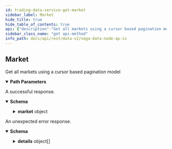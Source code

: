 ```yaml
---
id: trading-data-service-get-market
sidebar_label: Market
hide_title: true
hide_table_of_contents: true
api: {"description":"Get all markets using a cursor based pagination model","operationId":"TradingDataService_GetMarket","responses":{"200":{"description":"A successful response.","content":{"application/json":{"schema":{"type":"object","properties":{"market":{"type":"object","properties":{"id":{"type":"string","title":"Unique identifier"},"tradableInstrument":{"title":"Tradable instrument configuration","type":"object","properties":{"instrument":{"title":"Instrument details","type":"object","properties":{"id":{"type":"string","title":"Instrument identifier"},"code":{"type":"string","title":"Code for the instrument"},"name":{"type":"string","title":"Name of the instrument"},"metadata":{"title":"A collection of instrument meta-data","type":"object","properties":{"tags":{"type":"array","items":{"type":"string"},"title":"A list of 0 or more tags"}}},"future":{"title":"Future","type":"object","properties":{"settlementAsset":{"type":"string","title":"The asset for the future"},"quoteName":{"type":"string","title":"Quote name of the instrument"},"oracleSpecForSettlementPrice":{"title":"The oracle spec describing the settlement price oracle filter","type":"object","properties":{"id":{"type":"string","description":"id is a hash generated from the OracleSpec data."},"createdAt":{"type":"string","format":"int64","title":"Creation Date time"},"updatedAt":{"type":"string","format":"int64","title":"Last Updated timestamp"},"pubKeys":{"type":"array","items":{"type":"string"},"description":"pubKeys is the list of authorized public keys that signed the data for this\noracle. All the public keys in the oracle data should be contained in these\npublic keys."},"filters":{"type":"array","items":{"type":"object","properties":{"key":{"description":"key is the oracle data property key targeted by the filter.","type":"object","properties":{"name":{"type":"string","description":"name is the name of the property."},"type":{"description":"type is the type of the property.","type":"string","enum":["TYPE_UNSPECIFIED","TYPE_EMPTY","TYPE_INTEGER","TYPE_STRING","TYPE_BOOLEAN","TYPE_DECIMAL","TYPE_TIMESTAMP"],"default":"TYPE_UNSPECIFIED"}}},"conditions":{"type":"array","items":{"type":"object","properties":{"operator":{"description":"comparator is the type of comparison to make on the value.","type":"string","enum":["OPERATOR_UNSPECIFIED","OPERATOR_EQUALS","OPERATOR_GREATER_THAN","OPERATOR_GREATER_THAN_OR_EQUAL","OPERATOR_LESS_THAN","OPERATOR_LESS_THAN_OR_EQUAL"],"default":"OPERATOR_UNSPECIFIED"},"value":{"type":"string","description":"value is used by the comparator."}},"title":"Condition describes the condition that must be validated by the"},"description":"conditions are the conditions that should be matched by the data to be\nconsidered of interest."}},"description":"Filter describes the conditions under which an oracle data is considered of\ninterest or not."},"description":"filters describes which oracle data are considered of interest or not for\nthe product (or the risk model)."},"status":{"title":"status describes the status of the oracle spec","type":"string","enum":["STATUS_UNSPECIFIED","STATUS_ACTIVE","STATUS_DEACTIVATED"],"default":"STATUS_UNSPECIFIED","description":"- STATUS_UNSPECIFIED: The default value.\n - STATUS_ACTIVE: STATUS_ACTIVE describes an active oracle spec.\n - STATUS_DEACTIVATED: STATUS_DEACTIVATED describes an oracle spec that is not listening to data\nanymore."}},"description":"An oracle spec describe the oracle data that a product (or a risk model)\nwants to get from the oracle engine.\nThis message contains additional information used by the API."},"oracleSpecForTradingTermination":{"title":"the oracle spec describing the trading termination oracle filter","type":"object","properties":{"id":{"type":"string","description":"id is a hash generated from the OracleSpec data."},"createdAt":{"type":"string","format":"int64","title":"Creation Date time"},"updatedAt":{"type":"string","format":"int64","title":"Last Updated timestamp"},"pubKeys":{"type":"array","items":{"type":"string"},"description":"pubKeys is the list of authorized public keys that signed the data for this\noracle. All the public keys in the oracle data should be contained in these\npublic keys."},"filters":{"type":"array","items":{"type":"object","properties":{"key":{"description":"key is the oracle data property key targeted by the filter.","type":"object","properties":{"name":{"type":"string","description":"name is the name of the property."},"type":{"description":"type is the type of the property.","type":"string","enum":["TYPE_UNSPECIFIED","TYPE_EMPTY","TYPE_INTEGER","TYPE_STRING","TYPE_BOOLEAN","TYPE_DECIMAL","TYPE_TIMESTAMP"],"default":"TYPE_UNSPECIFIED"}}},"conditions":{"type":"array","items":{"type":"object","properties":{"operator":{"description":"comparator is the type of comparison to make on the value.","type":"string","enum":["OPERATOR_UNSPECIFIED","OPERATOR_EQUALS","OPERATOR_GREATER_THAN","OPERATOR_GREATER_THAN_OR_EQUAL","OPERATOR_LESS_THAN","OPERATOR_LESS_THAN_OR_EQUAL"],"default":"OPERATOR_UNSPECIFIED"},"value":{"type":"string","description":"value is used by the comparator."}},"title":"Condition describes the condition that must be validated by the"},"description":"conditions are the conditions that should be matched by the data to be\nconsidered of interest."}},"description":"Filter describes the conditions under which an oracle data is considered of\ninterest or not."},"description":"filters describes which oracle data are considered of interest or not for\nthe product (or the risk model)."},"status":{"title":"status describes the status of the oracle spec","type":"string","enum":["STATUS_UNSPECIFIED","STATUS_ACTIVE","STATUS_DEACTIVATED"],"default":"STATUS_UNSPECIFIED","description":"- STATUS_UNSPECIFIED: The default value.\n - STATUS_ACTIVE: STATUS_ACTIVE describes an active oracle spec.\n - STATUS_DEACTIVATED: STATUS_DEACTIVATED describes an oracle spec that is not listening to data\nanymore."}},"description":"An oracle spec describe the oracle data that a product (or a risk model)\nwants to get from the oracle engine.\nThis message contains additional information used by the API."},"oracleSpecBinding":{"title":"The binding between the oracle spec and the oracle data","type":"object","properties":{"settlementPriceProperty":{"type":"string","description":"settlement_price_property holds the name of the property in the oracle data\nthat should be used as settlement price.\nIf it is set to \"prices.BTC.value\", then the Future will use the value of\nthis property as settlement price."},"tradingTerminationProperty":{"type":"string","title":"the name of the property in the oracle data that signals termination of trading"}}},"settlementDataDecimals":{"type":"integer","format":"int64","title":"The number of decimal places implied by the settlement data (such as price) emitted by the settlement oracle"}}}}},"marginCalculator":{"title":"Margin calculator for the instrument","type":"object","properties":{"scalingFactors":{"title":"Scaling factors for margin calculation","type":"object","properties":{"searchLevel":{"type":"number","format":"double","title":"Search level"},"initialMargin":{"type":"number","format":"double","title":"Initial margin level"},"collateralRelease":{"type":"number","format":"double","title":"Collateral release level"}}}}},"logNormalRiskModel":{"title":"Log normal","type":"object","properties":{"riskAversionParameter":{"type":"number","format":"double","title":"Risk Aversion Parameter"},"tau":{"type":"number","format":"double","title":"Tau"},"params":{"title":"Risk model parameters for log normal","type":"object","properties":{"mu":{"type":"number","format":"double","title":"Mu param"},"r":{"type":"number","format":"double","title":"R param"},"sigma":{"type":"number","format":"double","title":"Sigma param"}}}}},"simpleRiskModel":{"title":"Simple","type":"object","properties":{"params":{"title":"Risk model params for simple modelling","type":"object","properties":{"factorLong":{"type":"number","format":"double","title":"Pre-defined risk factor value for long"},"factorShort":{"type":"number","format":"double","title":"Pre-defined risk factor value for short"},"maxMoveUp":{"type":"number","format":"double","title":"Pre-defined maximum price move up that the model considers as valid"},"minMoveDown":{"type":"number","format":"double","title":"Pre-defined minimum price move down that the model considers as valid"},"probabilityOfTrading":{"type":"number","format":"double","title":"Pre-defined constant probability of trading"}}}}}}},"decimalPlaces":{"type":"string","format":"uint64","title":"Number of decimal places that a price must be shifted by in order to get a\ncorrect price denominated in the currency of the market, for example:\n`realPrice = price / 10^decimalPlaces`"},"fees":{"title":"Fees configuration","type":"object","properties":{"factors":{"title":"Fee factors","type":"object","properties":{"makerFee":{"type":"string","title":"Maker fee"},"infrastructureFee":{"type":"string","title":"Infrastructure fee"},"liquidityFee":{"type":"string","title":"Liquidity fee"}}}}},"openingAuction":{"title":"Auction duration specifies how long the opening auction will run (minimum\nduration and optionally a minimum traded volume)","type":"object","properties":{"duration":{"type":"string","format":"int64","title":"Duration of the auction in seconds"},"volume":{"type":"string","format":"uint64","title":"Target uncrossing trading volume"}}},"priceMonitoringSettings":{"title":"PriceMonitoringSettings for the market","type":"object","properties":{"parameters":{"title":"Specifies price monitoring parameters to be used for price monitoring purposes","type":"object","properties":{"triggers":{"type":"array","items":{"type":"object","properties":{"horizon":{"type":"string","format":"int64","title":"Price monitoring projection horizon τ in seconds"},"probability":{"type":"string","title":"Price monitoring probability level p"},"auctionExtension":{"type":"string","format":"int64","title":"Price monitoring auction extension duration in seconds should the price\nbreach it's theoretical level over the specified horizon at the specified\nprobability level"}},"title":"PriceMonitoringTrigger holds together price projection horizon τ, probability level p, and auction extension duration"}}}}}},"liquidityMonitoringParameters":{"title":"LiquidityMonitoringParameters for the market","type":"object","properties":{"targetStakeParameters":{"title":"Specifies parameters related to target stake calculation","type":"object","properties":{"timeWindow":{"type":"string","format":"int64","title":"Specifies length of time window expressed in seconds for target stake calculation"},"scalingFactor":{"type":"number","format":"double","title":"Specifies scaling factors used in target stake calculation"}}},"triggeringRatio":{"type":"number","format":"double","title":"Specifies the triggering ratio for entering liquidity auction"},"auctionExtension":{"type":"string","format":"int64","title":"Specifies by how many seconds an auction should be extended if leaving the auction were to trigger a liquidity auction"}}},"tradingMode":{"title":"Current mode of execution of the market","type":"string","enum":["TRADING_MODE_UNSPECIFIED","TRADING_MODE_CONTINUOUS","TRADING_MODE_BATCH_AUCTION","TRADING_MODE_OPENING_AUCTION","TRADING_MODE_MONITORING_AUCTION","TRADING_MODE_NO_TRADING"],"default":"TRADING_MODE_UNSPECIFIED","description":"- TRADING_MODE_UNSPECIFIED: Default value, this is invalid\n - TRADING_MODE_CONTINUOUS: Normal trading\n - TRADING_MODE_BATCH_AUCTION: Auction trading (FBA)\n - TRADING_MODE_OPENING_AUCTION: Opening auction\n - TRADING_MODE_MONITORING_AUCTION: Auction triggered by monitoring\n - TRADING_MODE_NO_TRADING: Not trading is allowed"},"state":{"title":"Current state of the market","type":"string","enum":["STATE_UNSPECIFIED","STATE_PROPOSED","STATE_REJECTED","STATE_PENDING","STATE_CANCELLED","STATE_ACTIVE","STATE_SUSPENDED","STATE_CLOSED","STATE_TRADING_TERMINATED","STATE_SETTLED"],"default":"STATE_UNSPECIFIED","description":"- STATE_UNSPECIFIED: Default value, invalid\n - STATE_PROPOSED: The Governance proposal valid and accepted\n - STATE_REJECTED: Outcome of governance votes is to reject the market\n - STATE_PENDING: Governance vote passes/wins\n - STATE_CANCELLED: Market triggers cancellation condition or governance\nvotes to close before market becomes Active\n - STATE_ACTIVE: Enactment date reached and usual auction exit checks pass\n - STATE_SUSPENDED: Price monitoring or liquidity monitoring trigger\n - STATE_CLOSED: Governance vote (to close)\n - STATE_TRADING_TERMINATED: Defined by the product (i.e. from a product parameter,\nspecified in market definition, giving close date/time)\n - STATE_SETTLED: Settlement triggered and completed as defined by product"},"marketTimestamps":{"title":"Timestamps for when the market stay changes","type":"object","properties":{"proposed":{"type":"string","format":"int64","title":"Time when the market is first proposed"},"pending":{"type":"string","format":"int64","title":"Time when the market has been voted in and is created into an opening auction"},"open":{"type":"string","format":"int64","title":"Time when the market has left the opening auction and is ready to accept trades"},"close":{"type":"string","format":"int64","title":"Time when the market is closed"}}},"positionDecimalPlaces":{"type":"string","format":"uint64","title":"The number of decimal places for position"}},"title":"Market definition"}}}}}},"default":{"description":"An unexpected error response.","content":{"application/json":{"schema":{"type":"object","properties":{"code":{"type":"integer","format":"int32"},"message":{"type":"string"},"details":{"type":"array","items":{"type":"object","properties":{"@type":{"type":"string"}},"additionalProperties":{}}}}}}}}},"parameters":[{"name":"marketId","in":"path","required":true,"schema":{"type":"string"}}],"tags":["TradingDataService"],"method":"get","path":"/api/v2/market/{marketId}","servers":[{"url":"http://lb.testnet.vega.xyz/datanode/rest"},{"url":"https://lb.testnet.vega.xyz/datanode/rest"}],"info":{"title":"Vega data node APIs","version":"0.56.0"},"postman":{"name":"Market","description":{"content":"Get all markets using a cursor based pagination model","type":"text/plain"},"url":{"path":["api","v2","market",":marketId"],"host":["{{baseUrl}}"],"query":[],"variable":[{"disabled":false,"description":{"content":"(Required) ","type":"text/plain"},"type":"any","value":"","key":"marketId"}]},"header":[{"key":"Accept","value":"application/json"}],"method":"GET"}}
sidebar_class_name: "get api-method"
info_path: docs/api/rest/data-v2/vega-data-node-ap-is
---
```



## Market



Get all markets using a cursor based pagination model

<details style={{"marginBottom":"1rem"}} data-collapsed={false} open={true}><summary style={{}}><strong>Path Parameters</strong></summary><div><ul><ParamsItem className={"paramsItem"} param={{"name":"marketId","in":"path","required":true,"schema":{"type":"string"}}}></ParamsItem></ul></div></details><div><ApiTabs><TabItem label={"200"} value={"200"}><div>

A successful response.

</div><div><MimeTabs groupId={"mime-type"}><TabItem label={"application/json"} value={"application/json"}><SchemaTabs groupId={"schema-tabs"}><TabItem label={"Schema"} value={"Schema"}><details style={{}} data-collapsed={false} open={true}><summary style={{"textAlign":"left"}}><strong>Schema</strong></summary><div style={{"textAlign":"left","marginLeft":"1rem"}}></div><ul style={{"marginLeft":"1rem"}}><SchemaItem collapsible={true} className={"schemaItem"}><details style={{}}><summary style={{}}><strong>market</strong><span style={{"opacity":"0.6"}}> object</span></summary><div style={{"marginLeft":"1rem"}}><SchemaItem collapsible={false} name={"id"} required={false} schemaDescription={undefined} schemaName={"Unique identifier"} qualifierMessage={undefined} defaultValue={undefined}></SchemaItem><SchemaItem collapsible={true} className={"schemaItem"}><details style={{}}><summary style={{}}><strong>tradableInstrument</strong><span style={{"opacity":"0.6"}}> object</span></summary><div style={{"marginLeft":"1rem"}}><SchemaItem collapsible={true} className={"schemaItem"}><details style={{}}><summary style={{}}><strong>instrument</strong><span style={{"opacity":"0.6"}}> object</span></summary><div style={{"marginLeft":"1rem"}}><SchemaItem collapsible={false} name={"id"} required={false} schemaDescription={undefined} schemaName={"Instrument identifier"} qualifierMessage={undefined} defaultValue={undefined}></SchemaItem><SchemaItem collapsible={false} name={"code"} required={false} schemaDescription={undefined} schemaName={"Code for the instrument"} qualifierMessage={undefined} defaultValue={undefined}></SchemaItem><SchemaItem collapsible={false} name={"name"} required={false} schemaDescription={undefined} schemaName={"Name of the instrument"} qualifierMessage={undefined} defaultValue={undefined}></SchemaItem><SchemaItem collapsible={true} className={"schemaItem"}><details style={{}}><summary style={{}}><strong>metadata</strong><span style={{"opacity":"0.6"}}> object</span></summary><div style={{"marginLeft":"1rem"}}><SchemaItem collapsible={false} name={"tags"} required={false} schemaDescription={undefined} schemaName={"string[]"} qualifierMessage={undefined} defaultValue={undefined}></SchemaItem></div></details></SchemaItem><SchemaItem collapsible={true} className={"schemaItem"}><details style={{}}><summary style={{}}><strong>future</strong><span style={{"opacity":"0.6"}}> object</span></summary><div style={{"marginLeft":"1rem"}}><SchemaItem collapsible={false} name={"settlementAsset"} required={false} schemaDescription={undefined} schemaName={"The asset for the future"} qualifierMessage={undefined} defaultValue={undefined}></SchemaItem><SchemaItem collapsible={false} name={"quoteName"} required={false} schemaDescription={undefined} schemaName={"Quote name of the instrument"} qualifierMessage={undefined} defaultValue={undefined}></SchemaItem><SchemaItem collapsible={true} className={"schemaItem"}><details style={{}}><summary style={{}}><strong>oracleSpecForSettlementPrice</strong><span style={{"opacity":"0.6"}}> object</span></summary><div style={{"marginLeft":"1rem"}}><div style={{"marginTop":".5rem","marginBottom":".5rem"}}>

An oracle spec describe the oracle data that a product (or a risk model)
wants to get from the oracle engine.
This message contains additional information used by the API.

</div><SchemaItem collapsible={false} name={"id"} required={false} schemaDescription={"id is a hash generated from the OracleSpec data."} schemaName={"string"} qualifierMessage={undefined} defaultValue={undefined}></SchemaItem><SchemaItem collapsible={false} name={"createdAt"} required={false} schemaDescription={undefined} schemaName={"int64"} qualifierMessage={undefined} defaultValue={undefined}></SchemaItem><SchemaItem collapsible={false} name={"updatedAt"} required={false} schemaDescription={undefined} schemaName={"int64"} qualifierMessage={undefined} defaultValue={undefined}></SchemaItem><SchemaItem collapsible={false} name={"pubKeys"} required={false} schemaDescription={"pubKeys is the list of authorized public keys that signed the data for this\noracle. All the public keys in the oracle data should be contained in these\npublic keys."} schemaName={"string[]"} qualifierMessage={undefined} defaultValue={undefined}></SchemaItem><SchemaItem collapsible={true} className={"schemaItem"}><details style={{}}><summary style={{}}><strong>filters</strong><span style={{"opacity":"0.6"}}> object[]</span></summary><div style={{"marginLeft":"1rem"}}><div style={{"marginTop":".5rem","marginBottom":".5rem"}}>

filters describes which oracle data are considered of interest or not for
the product (or the risk model).

</div><SchemaItem collapsible={true} className={"schemaItem"}><details style={{}}><summary style={{}}><strong>key</strong><span style={{"opacity":"0.6"}}> object</span></summary><div style={{"marginLeft":"1rem"}}><div style={{"marginTop":".5rem","marginBottom":".5rem"}}>

key is the oracle data property key targeted by the filter.

</div><SchemaItem collapsible={false} name={"name"} required={false} schemaDescription={"name is the name of the property."} schemaName={"string"} qualifierMessage={undefined} defaultValue={undefined}></SchemaItem><SchemaItem collapsible={false} name={"type"} required={false} schemaDescription={"type is the type of the property."} schemaName={"string"} qualifierMessage={"**Possible values:** [`TYPE_UNSPECIFIED`, `TYPE_EMPTY`, `TYPE_INTEGER`, `TYPE_STRING`, `TYPE_BOOLEAN`, `TYPE_DECIMAL`, `TYPE_TIMESTAMP`]"} defaultValue={"TYPE_UNSPECIFIED"}></SchemaItem></div></details></SchemaItem><SchemaItem collapsible={true} className={"schemaItem"}><details style={{}}><summary style={{}}><strong>conditions</strong><span style={{"opacity":"0.6"}}> object[]</span></summary><div style={{"marginLeft":"1rem"}}><div style={{"marginTop":".5rem","marginBottom":".5rem"}}>

conditions are the conditions that should be matched by the data to be
considered of interest.

</div><SchemaItem collapsible={false} name={"operator"} required={false} schemaDescription={"comparator is the type of comparison to make on the value."} schemaName={"string"} qualifierMessage={"**Possible values:** [`OPERATOR_UNSPECIFIED`, `OPERATOR_EQUALS`, `OPERATOR_GREATER_THAN`, `OPERATOR_GREATER_THAN_OR_EQUAL`, `OPERATOR_LESS_THAN`, `OPERATOR_LESS_THAN_OR_EQUAL`]"} defaultValue={"OPERATOR_UNSPECIFIED"}></SchemaItem><SchemaItem collapsible={false} name={"value"} required={false} schemaDescription={"value is used by the comparator."} schemaName={"string"} qualifierMessage={undefined} defaultValue={undefined}></SchemaItem></div></details></SchemaItem></div></details></SchemaItem><SchemaItem collapsible={false} name={"status"} required={false} schemaDescription={"- STATUS_UNSPECIFIED: The default value.\n - STATUS_ACTIVE: STATUS_ACTIVE describes an active oracle spec.\n - STATUS_DEACTIVATED: STATUS_DEACTIVATED describes an oracle spec that is not listening to data\nanymore."} schemaName={"status describes the status of the oracle spec"} qualifierMessage={"**Possible values:** [`STATUS_UNSPECIFIED`, `STATUS_ACTIVE`, `STATUS_DEACTIVATED`]"} defaultValue={"STATUS_UNSPECIFIED"}></SchemaItem></div></details></SchemaItem><SchemaItem collapsible={true} className={"schemaItem"}><details style={{}}><summary style={{}}><strong>oracleSpecForTradingTermination</strong><span style={{"opacity":"0.6"}}> object</span></summary><div style={{"marginLeft":"1rem"}}><div style={{"marginTop":".5rem","marginBottom":".5rem"}}>

An oracle spec describe the oracle data that a product (or a risk model)
wants to get from the oracle engine.
This message contains additional information used by the API.

</div><SchemaItem collapsible={false} name={"id"} required={false} schemaDescription={"id is a hash generated from the OracleSpec data."} schemaName={"string"} qualifierMessage={undefined} defaultValue={undefined}></SchemaItem><SchemaItem collapsible={false} name={"createdAt"} required={false} schemaDescription={undefined} schemaName={"int64"} qualifierMessage={undefined} defaultValue={undefined}></SchemaItem><SchemaItem collapsible={false} name={"updatedAt"} required={false} schemaDescription={undefined} schemaName={"int64"} qualifierMessage={undefined} defaultValue={undefined}></SchemaItem><SchemaItem collapsible={false} name={"pubKeys"} required={false} schemaDescription={"pubKeys is the list of authorized public keys that signed the data for this\noracle. All the public keys in the oracle data should be contained in these\npublic keys."} schemaName={"string[]"} qualifierMessage={undefined} defaultValue={undefined}></SchemaItem><SchemaItem collapsible={true} className={"schemaItem"}><details style={{}}><summary style={{}}><strong>filters</strong><span style={{"opacity":"0.6"}}> object[]</span></summary><div style={{"marginLeft":"1rem"}}><div style={{"marginTop":".5rem","marginBottom":".5rem"}}>

filters describes which oracle data are considered of interest or not for
the product (or the risk model).

</div><SchemaItem collapsible={true} className={"schemaItem"}><details style={{}}><summary style={{}}><strong>key</strong><span style={{"opacity":"0.6"}}> object</span></summary><div style={{"marginLeft":"1rem"}}><div style={{"marginTop":".5rem","marginBottom":".5rem"}}>

key is the oracle data property key targeted by the filter.

</div><SchemaItem collapsible={false} name={"name"} required={false} schemaDescription={"name is the name of the property."} schemaName={"string"} qualifierMessage={undefined} defaultValue={undefined}></SchemaItem><SchemaItem collapsible={false} name={"type"} required={false} schemaDescription={"type is the type of the property."} schemaName={"string"} qualifierMessage={"**Possible values:** [`TYPE_UNSPECIFIED`, `TYPE_EMPTY`, `TYPE_INTEGER`, `TYPE_STRING`, `TYPE_BOOLEAN`, `TYPE_DECIMAL`, `TYPE_TIMESTAMP`]"} defaultValue={"TYPE_UNSPECIFIED"}></SchemaItem></div></details></SchemaItem><SchemaItem collapsible={true} className={"schemaItem"}><details style={{}}><summary style={{}}><strong>conditions</strong><span style={{"opacity":"0.6"}}> object[]</span></summary><div style={{"marginLeft":"1rem"}}><div style={{"marginTop":".5rem","marginBottom":".5rem"}}>

conditions are the conditions that should be matched by the data to be
considered of interest.

</div><SchemaItem collapsible={false} name={"operator"} required={false} schemaDescription={"comparator is the type of comparison to make on the value."} schemaName={"string"} qualifierMessage={"**Possible values:** [`OPERATOR_UNSPECIFIED`, `OPERATOR_EQUALS`, `OPERATOR_GREATER_THAN`, `OPERATOR_GREATER_THAN_OR_EQUAL`, `OPERATOR_LESS_THAN`, `OPERATOR_LESS_THAN_OR_EQUAL`]"} defaultValue={"OPERATOR_UNSPECIFIED"}></SchemaItem><SchemaItem collapsible={false} name={"value"} required={false} schemaDescription={"value is used by the comparator."} schemaName={"string"} qualifierMessage={undefined} defaultValue={undefined}></SchemaItem></div></details></SchemaItem></div></details></SchemaItem><SchemaItem collapsible={false} name={"status"} required={false} schemaDescription={"- STATUS_UNSPECIFIED: The default value.\n - STATUS_ACTIVE: STATUS_ACTIVE describes an active oracle spec.\n - STATUS_DEACTIVATED: STATUS_DEACTIVATED describes an oracle spec that is not listening to data\nanymore."} schemaName={"status describes the status of the oracle spec"} qualifierMessage={"**Possible values:** [`STATUS_UNSPECIFIED`, `STATUS_ACTIVE`, `STATUS_DEACTIVATED`]"} defaultValue={"STATUS_UNSPECIFIED"}></SchemaItem></div></details></SchemaItem><SchemaItem collapsible={true} className={"schemaItem"}><details style={{}}><summary style={{}}><strong>oracleSpecBinding</strong><span style={{"opacity":"0.6"}}> object</span></summary><div style={{"marginLeft":"1rem"}}><SchemaItem collapsible={false} name={"settlementPriceProperty"} required={false} schemaDescription={"settlement_price_property holds the name of the property in the oracle data\nthat should be used as settlement price.\nIf it is set to \"prices.BTC.value\", then the Future will use the value of\nthis property as settlement price."} schemaName={"string"} qualifierMessage={undefined} defaultValue={undefined}></SchemaItem><SchemaItem collapsible={false} name={"tradingTerminationProperty"} required={false} schemaDescription={undefined} schemaName={"the name of the property in the oracle data that signals termination of trading"} qualifierMessage={undefined} defaultValue={undefined}></SchemaItem></div></details></SchemaItem><SchemaItem collapsible={false} name={"settlementDataDecimals"} required={false} schemaDescription={undefined} schemaName={"int64"} qualifierMessage={undefined} defaultValue={undefined}></SchemaItem></div></details></SchemaItem></div></details></SchemaItem><SchemaItem collapsible={true} className={"schemaItem"}><details style={{}}><summary style={{}}><strong>marginCalculator</strong><span style={{"opacity":"0.6"}}> object</span></summary><div style={{"marginLeft":"1rem"}}><SchemaItem collapsible={true} className={"schemaItem"}><details style={{}}><summary style={{}}><strong>scalingFactors</strong><span style={{"opacity":"0.6"}}> object</span></summary><div style={{"marginLeft":"1rem"}}><SchemaItem collapsible={false} name={"searchLevel"} required={false} schemaDescription={undefined} schemaName={"double"} qualifierMessage={undefined} defaultValue={undefined}></SchemaItem><SchemaItem collapsible={false} name={"initialMargin"} required={false} schemaDescription={undefined} schemaName={"double"} qualifierMessage={undefined} defaultValue={undefined}></SchemaItem><SchemaItem collapsible={false} name={"collateralRelease"} required={false} schemaDescription={undefined} schemaName={"double"} qualifierMessage={undefined} defaultValue={undefined}></SchemaItem></div></details></SchemaItem></div></details></SchemaItem><SchemaItem collapsible={true} className={"schemaItem"}><details style={{}}><summary style={{}}><strong>logNormalRiskModel</strong><span style={{"opacity":"0.6"}}> object</span></summary><div style={{"marginLeft":"1rem"}}><SchemaItem collapsible={false} name={"riskAversionParameter"} required={false} schemaDescription={undefined} schemaName={"double"} qualifierMessage={undefined} defaultValue={undefined}></SchemaItem><SchemaItem collapsible={false} name={"tau"} required={false} schemaDescription={undefined} schemaName={"double"} qualifierMessage={undefined} defaultValue={undefined}></SchemaItem><SchemaItem collapsible={true} className={"schemaItem"}><details style={{}}><summary style={{}}><strong>params</strong><span style={{"opacity":"0.6"}}> object</span></summary><div style={{"marginLeft":"1rem"}}><SchemaItem collapsible={false} name={"mu"} required={false} schemaDescription={undefined} schemaName={"double"} qualifierMessage={undefined} defaultValue={undefined}></SchemaItem><SchemaItem collapsible={false} name={"r"} required={false} schemaDescription={undefined} schemaName={"double"} qualifierMessage={undefined} defaultValue={undefined}></SchemaItem><SchemaItem collapsible={false} name={"sigma"} required={false} schemaDescription={undefined} schemaName={"double"} qualifierMessage={undefined} defaultValue={undefined}></SchemaItem></div></details></SchemaItem></div></details></SchemaItem><SchemaItem collapsible={true} className={"schemaItem"}><details style={{}}><summary style={{}}><strong>simpleRiskModel</strong><span style={{"opacity":"0.6"}}> object</span></summary><div style={{"marginLeft":"1rem"}}><SchemaItem collapsible={true} className={"schemaItem"}><details style={{}}><summary style={{}}><strong>params</strong><span style={{"opacity":"0.6"}}> object</span></summary><div style={{"marginLeft":"1rem"}}><SchemaItem collapsible={false} name={"factorLong"} required={false} schemaDescription={undefined} schemaName={"double"} qualifierMessage={undefined} defaultValue={undefined}></SchemaItem><SchemaItem collapsible={false} name={"factorShort"} required={false} schemaDescription={undefined} schemaName={"double"} qualifierMessage={undefined} defaultValue={undefined}></SchemaItem><SchemaItem collapsible={false} name={"maxMoveUp"} required={false} schemaDescription={undefined} schemaName={"double"} qualifierMessage={undefined} defaultValue={undefined}></SchemaItem><SchemaItem collapsible={false} name={"minMoveDown"} required={false} schemaDescription={undefined} schemaName={"double"} qualifierMessage={undefined} defaultValue={undefined}></SchemaItem><SchemaItem collapsible={false} name={"probabilityOfTrading"} required={false} schemaDescription={undefined} schemaName={"double"} qualifierMessage={undefined} defaultValue={undefined}></SchemaItem></div></details></SchemaItem></div></details></SchemaItem></div></details></SchemaItem><SchemaItem collapsible={false} name={"decimalPlaces"} required={false} schemaDescription={undefined} schemaName={"uint64"} qualifierMessage={undefined} defaultValue={undefined}></SchemaItem><SchemaItem collapsible={true} className={"schemaItem"}><details style={{}}><summary style={{}}><strong>fees</strong><span style={{"opacity":"0.6"}}> object</span></summary><div style={{"marginLeft":"1rem"}}><SchemaItem collapsible={true} className={"schemaItem"}><details style={{}}><summary style={{}}><strong>factors</strong><span style={{"opacity":"0.6"}}> object</span></summary><div style={{"marginLeft":"1rem"}}><SchemaItem collapsible={false} name={"makerFee"} required={false} schemaDescription={undefined} schemaName={"Maker fee"} qualifierMessage={undefined} defaultValue={undefined}></SchemaItem><SchemaItem collapsible={false} name={"infrastructureFee"} required={false} schemaDescription={undefined} schemaName={"Infrastructure fee"} qualifierMessage={undefined} defaultValue={undefined}></SchemaItem><SchemaItem collapsible={false} name={"liquidityFee"} required={false} schemaDescription={undefined} schemaName={"Liquidity fee"} qualifierMessage={undefined} defaultValue={undefined}></SchemaItem></div></details></SchemaItem></div></details></SchemaItem><SchemaItem collapsible={true} className={"schemaItem"}><details style={{}}><summary style={{}}><strong>openingAuction</strong><span style={{"opacity":"0.6"}}> object</span></summary><div style={{"marginLeft":"1rem"}}><SchemaItem collapsible={false} name={"duration"} required={false} schemaDescription={undefined} schemaName={"int64"} qualifierMessage={undefined} defaultValue={undefined}></SchemaItem><SchemaItem collapsible={false} name={"volume"} required={false} schemaDescription={undefined} schemaName={"uint64"} qualifierMessage={undefined} defaultValue={undefined}></SchemaItem></div></details></SchemaItem><SchemaItem collapsible={true} className={"schemaItem"}><details style={{}}><summary style={{}}><strong>priceMonitoringSettings</strong><span style={{"opacity":"0.6"}}> object</span></summary><div style={{"marginLeft":"1rem"}}><SchemaItem collapsible={true} className={"schemaItem"}><details style={{}}><summary style={{}}><strong>parameters</strong><span style={{"opacity":"0.6"}}> object</span></summary><div style={{"marginLeft":"1rem"}}><SchemaItem collapsible={true} className={"schemaItem"}><details style={{}}><summary style={{}}><strong>triggers</strong><span style={{"opacity":"0.6"}}> object[]</span></summary><div style={{"marginLeft":"1rem"}}><SchemaItem collapsible={false} name={"horizon"} required={false} schemaDescription={undefined} schemaName={"int64"} qualifierMessage={undefined} defaultValue={undefined}></SchemaItem><SchemaItem collapsible={false} name={"probability"} required={false} schemaDescription={undefined} schemaName={"Price monitoring probability level p"} qualifierMessage={undefined} defaultValue={undefined}></SchemaItem><SchemaItem collapsible={false} name={"auctionExtension"} required={false} schemaDescription={undefined} schemaName={"int64"} qualifierMessage={undefined} defaultValue={undefined}></SchemaItem></div></details></SchemaItem></div></details></SchemaItem></div></details></SchemaItem><SchemaItem collapsible={true} className={"schemaItem"}><details style={{}}><summary style={{}}><strong>liquidityMonitoringParameters</strong><span style={{"opacity":"0.6"}}> object</span></summary><div style={{"marginLeft":"1rem"}}><SchemaItem collapsible={true} className={"schemaItem"}><details style={{}}><summary style={{}}><strong>targetStakeParameters</strong><span style={{"opacity":"0.6"}}> object</span></summary><div style={{"marginLeft":"1rem"}}><SchemaItem collapsible={false} name={"timeWindow"} required={false} schemaDescription={undefined} schemaName={"int64"} qualifierMessage={undefined} defaultValue={undefined}></SchemaItem><SchemaItem collapsible={false} name={"scalingFactor"} required={false} schemaDescription={undefined} schemaName={"double"} qualifierMessage={undefined} defaultValue={undefined}></SchemaItem></div></details></SchemaItem><SchemaItem collapsible={false} name={"triggeringRatio"} required={false} schemaDescription={undefined} schemaName={"double"} qualifierMessage={undefined} defaultValue={undefined}></SchemaItem><SchemaItem collapsible={false} name={"auctionExtension"} required={false} schemaDescription={undefined} schemaName={"int64"} qualifierMessage={undefined} defaultValue={undefined}></SchemaItem></div></details></SchemaItem><SchemaItem collapsible={false} name={"tradingMode"} required={false} schemaDescription={"- TRADING_MODE_UNSPECIFIED: Default value, this is invalid\n - TRADING_MODE_CONTINUOUS: Normal trading\n - TRADING_MODE_BATCH_AUCTION: Auction trading (FBA)\n - TRADING_MODE_OPENING_AUCTION: Opening auction\n - TRADING_MODE_MONITORING_AUCTION: Auction triggered by monitoring\n - TRADING_MODE_NO_TRADING: Not trading is allowed"} schemaName={"Current mode of execution of the market"} qualifierMessage={"**Possible values:** [`TRADING_MODE_UNSPECIFIED`, `TRADING_MODE_CONTINUOUS`, `TRADING_MODE_BATCH_AUCTION`, `TRADING_MODE_OPENING_AUCTION`, `TRADING_MODE_MONITORING_AUCTION`, `TRADING_MODE_NO_TRADING`]"} defaultValue={"TRADING_MODE_UNSPECIFIED"}></SchemaItem><SchemaItem collapsible={false} name={"state"} required={false} schemaDescription={"- STATE_UNSPECIFIED: Default value, invalid\n - STATE_PROPOSED: The Governance proposal valid and accepted\n - STATE_REJECTED: Outcome of governance votes is to reject the market\n - STATE_PENDING: Governance vote passes/wins\n - STATE_CANCELLED: Market triggers cancellation condition or governance\nvotes to close before market becomes Active\n - STATE_ACTIVE: Enactment date reached and usual auction exit checks pass\n - STATE_SUSPENDED: Price monitoring or liquidity monitoring trigger\n - STATE_CLOSED: Governance vote (to close)\n - STATE_TRADING_TERMINATED: Defined by the product (i.e. from a product parameter,\nspecified in market definition, giving close date/time)\n - STATE_SETTLED: Settlement triggered and completed as defined by product"} schemaName={"Current state of the market"} qualifierMessage={"**Possible values:** [`STATE_UNSPECIFIED`, `STATE_PROPOSED`, `STATE_REJECTED`, `STATE_PENDING`, `STATE_CANCELLED`, `STATE_ACTIVE`, `STATE_SUSPENDED`, `STATE_CLOSED`, `STATE_TRADING_TERMINATED`, `STATE_SETTLED`]"} defaultValue={"STATE_UNSPECIFIED"}></SchemaItem><SchemaItem collapsible={true} className={"schemaItem"}><details style={{}}><summary style={{}}><strong>marketTimestamps</strong><span style={{"opacity":"0.6"}}> object</span></summary><div style={{"marginLeft":"1rem"}}><SchemaItem collapsible={false} name={"proposed"} required={false} schemaDescription={undefined} schemaName={"int64"} qualifierMessage={undefined} defaultValue={undefined}></SchemaItem><SchemaItem collapsible={false} name={"pending"} required={false} schemaDescription={undefined} schemaName={"int64"} qualifierMessage={undefined} defaultValue={undefined}></SchemaItem><SchemaItem collapsible={false} name={"open"} required={false} schemaDescription={undefined} schemaName={"int64"} qualifierMessage={undefined} defaultValue={undefined}></SchemaItem><SchemaItem collapsible={false} name={"close"} required={false} schemaDescription={undefined} schemaName={"int64"} qualifierMessage={undefined} defaultValue={undefined}></SchemaItem></div></details></SchemaItem><SchemaItem collapsible={false} name={"positionDecimalPlaces"} required={false} schemaDescription={undefined} schemaName={"uint64"} qualifierMessage={undefined} defaultValue={undefined}></SchemaItem></div></details></SchemaItem></ul></details></TabItem><TabItem label={"Example (from schema)"} value={"Example (from schema)"}><ResponseSamples responseExample={"{\n  \"market\": {\n    \"id\": \"string\",\n    \"tradableInstrument\": {\n      \"instrument\": {\n        \"id\": \"string\",\n        \"code\": \"string\",\n        \"name\": \"string\",\n        \"metadata\": {\n          \"tags\": [\n            \"string\"\n          ]\n        },\n        \"future\": {\n          \"settlementAsset\": \"string\",\n          \"quoteName\": \"string\",\n          \"oracleSpecForSettlementPrice\": {\n            \"id\": \"string\",\n            \"createdAt\": \"string\",\n            \"updatedAt\": \"string\",\n            \"pubKeys\": [\n              \"string\"\n            ],\n            \"filters\": [\n              {\n                \"key\": {\n                  \"name\": \"string\",\n                  \"type\": \"TYPE_UNSPECIFIED\"\n                },\n                \"conditions\": [\n                  {\n                    \"operator\": \"OPERATOR_UNSPECIFIED\",\n                    \"value\": \"string\"\n                  }\n                ]\n              }\n            ],\n            \"status\": \"STATUS_UNSPECIFIED\"\n          },\n          \"oracleSpecForTradingTermination\": {\n            \"id\": \"string\",\n            \"createdAt\": \"string\",\n            \"updatedAt\": \"string\",\n            \"pubKeys\": [\n              \"string\"\n            ],\n            \"filters\": [\n              {\n                \"key\": {\n                  \"name\": \"string\",\n                  \"type\": \"TYPE_UNSPECIFIED\"\n                },\n                \"conditions\": [\n                  {\n                    \"operator\": \"OPERATOR_UNSPECIFIED\",\n                    \"value\": \"string\"\n                  }\n                ]\n              }\n            ],\n            \"status\": \"STATUS_UNSPECIFIED\"\n          },\n          \"oracleSpecBinding\": {\n            \"settlementPriceProperty\": \"string\",\n            \"tradingTerminationProperty\": \"string\"\n          },\n          \"settlementDataDecimals\": 0\n        }\n      },\n      \"marginCalculator\": {\n        \"scalingFactors\": {\n          \"searchLevel\": 0,\n          \"initialMargin\": 0,\n          \"collateralRelease\": 0\n        }\n      },\n      \"logNormalRiskModel\": {\n        \"riskAversionParameter\": 0,\n        \"tau\": 0,\n        \"params\": {\n          \"mu\": 0,\n          \"r\": 0,\n          \"sigma\": 0\n        }\n      },\n      \"simpleRiskModel\": {\n        \"params\": {\n          \"factorLong\": 0,\n          \"factorShort\": 0,\n          \"maxMoveUp\": 0,\n          \"minMoveDown\": 0,\n          \"probabilityOfTrading\": 0\n        }\n      }\n    },\n    \"decimalPlaces\": \"string\",\n    \"fees\": {\n      \"factors\": {\n        \"makerFee\": \"string\",\n        \"infrastructureFee\": \"string\",\n        \"liquidityFee\": \"string\"\n      }\n    },\n    \"openingAuction\": {\n      \"duration\": \"string\",\n      \"volume\": \"string\"\n    },\n    \"priceMonitoringSettings\": {\n      \"parameters\": {\n        \"triggers\": [\n          {\n            \"horizon\": \"string\",\n            \"probability\": \"string\",\n            \"auctionExtension\": \"string\"\n          }\n        ]\n      }\n    },\n    \"liquidityMonitoringParameters\": {\n      \"targetStakeParameters\": {\n        \"timeWindow\": \"string\",\n        \"scalingFactor\": 0\n      },\n      \"triggeringRatio\": 0,\n      \"auctionExtension\": \"string\"\n    },\n    \"tradingMode\": \"TRADING_MODE_UNSPECIFIED\",\n    \"state\": \"STATE_UNSPECIFIED\",\n    \"marketTimestamps\": {\n      \"proposed\": \"string\",\n      \"pending\": \"string\",\n      \"open\": \"string\",\n      \"close\": \"string\"\n    },\n    \"positionDecimalPlaces\": \"string\"\n  }\n}"} language={"json"}></ResponseSamples></TabItem></SchemaTabs></TabItem></MimeTabs></div></TabItem><TabItem label={"default"} value={"default"}><div>

An unexpected error response.

</div><div><MimeTabs groupId={"mime-type"}><TabItem label={"application/json"} value={"application/json"}><SchemaTabs groupId={"schema-tabs"}><TabItem label={"Schema"} value={"Schema"}><details style={{}} data-collapsed={false} open={true}><summary style={{"textAlign":"left"}}><strong>Schema</strong></summary><div style={{"textAlign":"left","marginLeft":"1rem"}}></div><ul style={{"marginLeft":"1rem"}}><SchemaItem collapsible={false} name={"code"} required={false} schemaDescription={undefined} schemaName={"int32"} qualifierMessage={undefined} defaultValue={undefined}></SchemaItem><SchemaItem collapsible={false} name={"message"} required={false} schemaDescription={undefined} schemaName={"string"} qualifierMessage={undefined} defaultValue={undefined}></SchemaItem><SchemaItem collapsible={true} className={"schemaItem"}><details style={{}}><summary style={{}}><strong>details</strong><span style={{"opacity":"0.6"}}> object[]</span></summary><div style={{"marginLeft":"1rem"}}><SchemaItem collapsible={false} name={"@type"} required={false} schemaDescription={undefined} schemaName={"string"} qualifierMessage={undefined} defaultValue={undefined}></SchemaItem></div></details></SchemaItem></ul></details></TabItem><TabItem label={"Example (from schema)"} value={"Example (from schema)"}><ResponseSamples responseExample={"{\n  \"code\": 0,\n  \"message\": \"string\",\n  \"details\": [\n    {\n      \"@type\": \"string\"\n    }\n  ]\n}"} language={"json"}></ResponseSamples></TabItem></SchemaTabs></TabItem></MimeTabs></div></TabItem></ApiTabs></div>
      